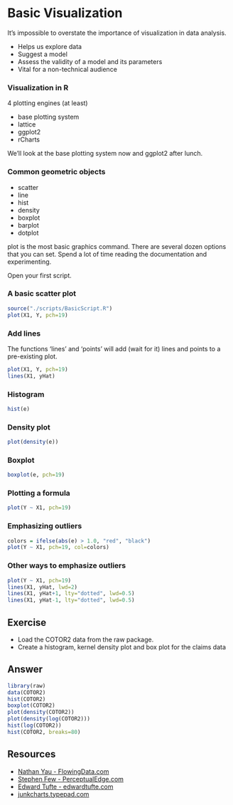 # Basic Visualization

It's impossible to overstate the importance of visualization in data analysis.

* Helps us explore data
* Suggest a model
* Assess the validity of a model and its parameters
* Vital for a non-technical audience

### Visualization in R

4 plotting engines (at least)

* base plotting system
* lattice
* ggplot2
* rCharts

We'll look at the base plotting system now and ggplot2 after lunch.

### Common geometric objects

* scatter
* line
* hist
* density
* boxplot
* barplot
* dotplot

plot is the most basic graphics command. There are several dozen options that you can set. Spend a lot of time reading the documentation and experimenting.

Open your first script.

### A basic scatter plot

```r
source("./scripts/BasicScript.R")
plot(X1, Y, pch=19)
```

### Add lines

The functions 'lines' and 'points' will add (wait for it) lines and points to a pre-existing plot.
```r
plot(X1, Y, pch=19)
lines(X1, yHat)
```

### Histogram

```r
hist(e)
```

### Density plot

```r
plot(density(e))
```

### Boxplot

```r
boxplot(e, pch=19)
```

### Plotting a formula
```r
plot(Y ~ X1, pch=19)
```

### Emphasizing outliers
```r
colors = ifelse(abs(e) > 1.0, "red", "black")
plot(Y ~ X1, pch=19, col=colors)
```

### Other ways to emphasize outliers
```r
plot(Y ~ X1, pch=19)
lines(X1, yHat, lwd=2)
lines(X1, yHat+1, lty="dotted", lwd=0.5)
lines(X1, yHat-1, lty="dotted", lwd=0.5)
```

## Exercise

* Load the COTOR2 data from the raw package.
* Create a histogram, kernel density plot and box plot for the claims data

## Answer

```r
library(raw)
data(COTOR2)
hist(COTOR2)
boxplot(COTOR2)
plot(density(COTOR2))
plot(density(log(COTOR2)))
hist(log(COTOR2))
hist(COTOR2, breaks=80)
```

## Resources

* [Nathan Yau - FlowingData.com](http://flowingdata.com/)
* [Stephen Few - PerceptualEdge.com](http://www.perceptualedge.com/)
* [Edward Tufte - edwardtufte.com](http://www.edwardtufte.com/tufte/)
* [junkcharts.typepad.com](http://junkcharts.typepad.com/)